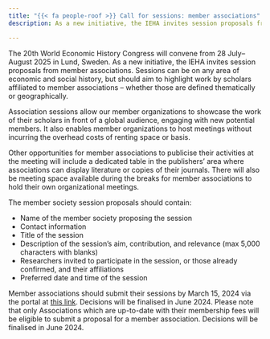```yaml
---
title: "{{< fa people-roof >}} Call for sessions: member associations"
description: As a new initiative, the IEHA invites session proposals from member associations. Sessions can be on any area of economic and social history, but should aim to highlight work by scholars affiliated to member associations – whether those are defined thematically or geographically.

---
```


The 20th World Economic History Congress will convene from 28 July– August 2025 in Lund, Sweden. As a new initiative, the IEHA invites session proposals from member associations. Sessions can be on any area of economic and social history, but should aim to highlight work by scholars affiliated to member associations – whether those are defined thematically or geographically. 

Association sessions allow our member organizations to showcase the work of their scholars in front of a global audience, engaging with new potential members. It also enables member organizations to host meetings without incurring the overhead costs of renting space or 
basis. 

Other opportunities for member associations to publicise their activities at the meeting will include a dedicated table in the publishers’ area where associations can display literature or copies of their journals. There will also be meeting space available during the breaks for member associations to hold their own organizational meetings. 

The member society session proposals should contain:


- Name of the member society proposing the session
- Contact information
- Title of the session
- Description of the session’s aim, contribution, and relevance (max 5,000 characters with blanks)
- Researchers invited to participate in the session, or those already confirmed, and their affiliations
- Preferred date and time of the session
 
Member associations should submit their sessions by March 15, 2024 via the portal at [this link](https://www.appinconf.com/kas/Abstract?projectName=wehc2025members). Decisions will be finalised in June 2024. Please note that only Associations which are up-to-date with their membership fees will be eligible to submit a proposal for a member association. Decisions will be finalised in June 2024. 
